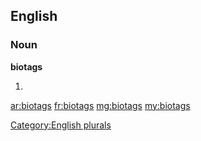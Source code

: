 ==English==

===Noun===
'''biotags'''

# {{plural of|[[biotag]]}}

[[Category:English plurals]]

[[ar:biotags]]
[[fr:biotags]]
[[mg:biotags]]
[[my:biotags]]